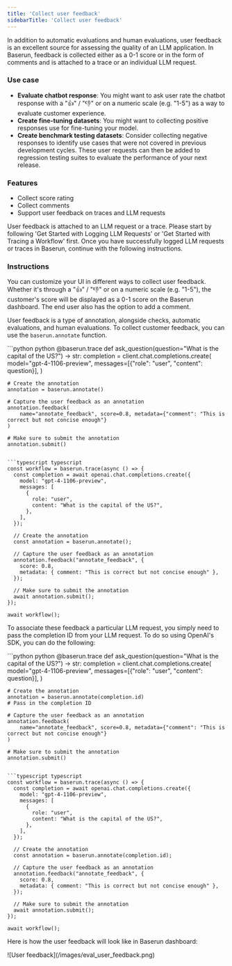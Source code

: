 ```yaml
---
title: 'Collect user feedback'
sidebarTitle: 'Collect user feedback'
---
```


In addition to automatic evaluations and human evaluations, user feedback is an excellent source for assessing the quality of an LLM application. In Baserun, feedback is collected either as a 0-1 score or in the form of comments and is attached to a trace or an individual LLM request.

### Use case

- **Evaluate chatbot response**: You might want to ask user rate the chatbot response with a "👍" / "👎" or on a numeric scale (e.g. "1-5") as a way to evaluate customer experience.
- **Create fine-tuning datasets**: You might want to collecting positive responses use for fine-tuning your model.
- **Create benchmark testing datasets**: Consider collecting negative responses to identify use cases that were not covered in previous development cycles. These user requests can then be added to regression testing suites to evaluate the performance of your next release.

### Features

- Collect score rating
- Collect comments
- Support user feedback on traces and LLM requests

User feedback is attached to an LLM request or a trace. Please start by following 'Get Started with Logging LLM Requests' or 'Get Started with Tracing a Workflow' first. Once you have successfully logged LLM requests or traces in Baserun, continue with the following instructions.

### Instructions

You can customize your UI in different ways to collect user feedback. Whether it's through a "👍" / "👎" or on a numeric scale (e.g. "1-5"), the customer's score will be displayed as a 0-1 score on the Baserun dashboard. The end user also has the option to add a comment.

User feedback is a type of annotation, alongside checks, automatic evaluations, and human evaluations. To collect customer feedback, you can use the `baserun.annotate` function.

<CodeGroup>
```python python
@baserun.trace
def ask_question(question="What is the capital of the US?") -> str:
    completion = client.chat.completions.create(
        model="gpt-4-1106-preview",
        messages=[{"role": "user", "content": question}],
    )

    # Create the annotation
    annotation = baserun.annotate()

    # Capture the user feedback as an annotation
    annotation.feedback(
        name="annotate_feedback", score=0.8, metadata={"comment": "This is correct but not concise enough"}
    )

    # Make sure to submit the annotation
    annotation.submit()

````

```typescript typescript
const workflow = baserun.trace(async () => {
  const completion = await openai.chat.completions.create({
    model: "gpt-4-1106-preview",
    messages: [
      {
        role: "user",
        content: "What is the capital of the US?",
      },
    ],
  });

  // Create the annotation
  const annotation = baserun.annotate();

  // Capture the user feedback as an annotation
  annotation.feedback("annotate_feedback", {
    score: 0.8,
    metadata: { comment: "This is correct but not concise enough" },
  });

  // Make sure to submit the annotation
  await annotation.submit();
});

await workflow();
````
</CodeGroup>

To associate these feedback a particular LLM request, you simply need to pass the completion ID from your LLM request. To do so using OpenAI's SDK, you can do the following:

<CodeGroup>
```python python
@baserun.trace
def ask_question(question="What is the capital of the US?") -> str:
    completion = client.chat.completions.create(
        model="gpt-4-1106-preview",
        messages=[{"role": "user", "content": question}],
    )

    # Create the annotation
    annotation = baserun.annotate(completion.id)
    # Pass in the completion ID

    # Capture the user feedback as an annotation
    annotation.feedback(
        name="annotate_feedback", score=0.8, metadata={"comment": "This is correct but not concise enough"}
    )

    # Make sure to submit the annotation
    annotation.submit()
````

```typescript typescript
const workflow = baserun.trace(async () => {
  const completion = await openai.chat.completions.create({
    model: "gpt-4-1106-preview",
    messages: [
      {
        role: "user",
        content: "What is the capital of the US?",
      },
    ],
  });

  // Create the annotation
  const annotation = baserun.annotate(completion.id);

  // Capture the user feedback as an annotation
  annotation.feedback("annotate_feedback", {
    score: 0.8,
    metadata: { comment: "This is correct but not concise enough" },
  });

  // Make sure to submit the annotation
  await annotation.submit();
});

await workflow();
````
</CodeGroup>

Here is how the user feedback will look like in Baserun dashboard:
<Frame>
![User feedback](/images/eval_user_feedback.png)
</Frame>